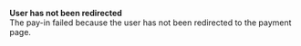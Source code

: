   
<Card title="001030" href="/errors/codes/001030">  

 **User has not been redirected**  
 The pay-in failed because the user has not been redirected to the payment page.  

</Card>